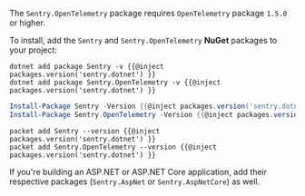 <Alert>

The `Sentry.OpenTelemetry` package requires `OpenTelemetry` package `1.5.0` or higher.

</Alert>

To install, add the `Sentry` and `Sentry.OpenTelemetry` **NuGet** packages to your project:

```shell {tabTitle:.NET Core CLI}
dotnet add package Sentry -v {{@inject packages.version('sentry.dotnet') }}
dotnet add package Sentry.OpenTelemetry -v {{@inject packages.version('sentry.dotnet') }}
```

```powershell {tabTitle:Package Manager}
Install-Package Sentry -Version {{@inject packages.version('sentry.dotnet') }}
Install-Package Sentry.OpenTelemetry -Version {{@inject packages.version('sentry.dotnet') }}
```

```shell {tabTitle:Packet CLI}
packet add Sentry --version {{@inject packages.version('sentry.dotnet') }}
packet add Sentry.OpenTelemetry --version {{@inject packages.version('sentry.dotnet') }}
```

If you're building an ASP.NET or ASP.NET Core application, add their respective packages (`Sentry.AspNet` or `Sentry.AspNetCore`) as well.
